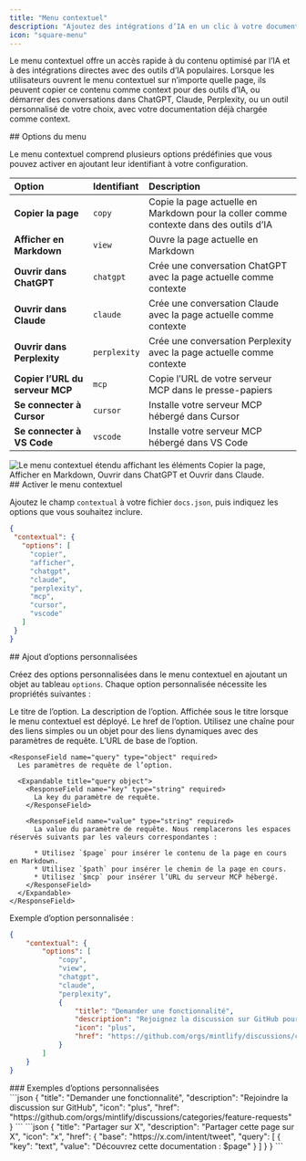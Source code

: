 ```yaml
---
title: "Menu contextuel"
description: "Ajoutez des intégrations d’IA en un clic à votre documentation"
icon: "square-menu"
---
```



Le menu contextuel offre un accès rapide à du contenu optimisé par l’IA et à des intégrations directes avec des outils d’IA populaires. Lorsque les utilisateurs ouvrent le menu contextuel sur n’importe quelle page, ils peuvent copier ce contenu comme context pour des outils d’IA, ou démarrer des conversations dans ChatGPT, Claude, Perplexity, ou un outil personnalisé de votre choix, avec votre documentation déjà chargée comme context.


<div id="menu-options">
  ## Options du menu
</div>

Le menu contextuel comprend plusieurs options prédéfinies que vous pouvez activer en ajoutant leur identifiant à votre configuration.

| Option | Identifiant | Description |
|:--------|:------------|:-------------|
| **Copier la page** | `copy` | Copie la page actuelle en Markdown pour la coller comme contexte dans des outils d’IA |
| **Afficher en Markdown** | `view` | Ouvre la page actuelle en Markdown |
| **Ouvrir dans ChatGPT** | `chatgpt` | Crée une conversation ChatGPT avec la page actuelle comme contexte |
| **Ouvrir dans Claude** | `claude` | Crée une conversation Claude avec la page actuelle comme contexte |
| **Ouvrir dans Perplexity** | `perplexity` | Crée une conversation Perplexity avec la page actuelle comme contexte |
| **Copier l’URL du serveur MCP** | `mcp` | Copie l’URL de votre serveur MCP dans le presse-papiers |
| **Se connecter à Cursor** | `cursor` | Installe votre serveur MCP hébergé dans Cursor |
| **Se connecter à VS Code** | `vscode` | Installe votre serveur MCP hébergé dans VS Code |

<Frame>
    <img 
    src="/images/contextual-menu/contextual-menu.png" 
    alt="Le menu contextuel étendu affichant les éléments Copier la page, Afficher en Markdown, Ouvrir dans ChatGPT et Ouvrir dans Claude." 
  />
</Frame>

<div id="enabling-the-contextual-menu">
  ## Activer le menu contextuel
</div>

Ajoutez le champ `contextual` à votre fichier `docs.json`, puis indiquez les options que vous souhaitez inclure.

```json
{
 "contextual": {
   "options": [
     "copier",
     "afficher",
     "chatgpt",
     "claude",
     "perplexity",
     "mcp",
     "cursor",
     "vscode"
   ]
 }
}
```


<div id="adding-custom-options">
  ## Ajout d’options personnalisées
</div>

Créez des options personnalisées dans le menu contextuel en ajoutant un objet au tableau `options`. Chaque option personnalisée nécessite les propriétés suivantes :

<ResponseField name="title" type="string" required>
  Le titre de l’option.
</ResponseField>

<ResponseField name="description" type="string" required>
  La description de l’option. Affichée sous le titre lorsque le menu contextuel est déployé.
</ResponseField>

<IconsRequired />

<ResponseField name="href" type="string | object" required>
  Le href de l’option. Utilisez une chaîne pour des liens simples ou un objet pour des liens dynamiques avec des paramètres de requête.

  <Expandable title="href object">
    <ResponseField name="base" type="string" required>
      L’URL de base de l’option.
    </ResponseField>

    <ResponseField name="query" type="object" required>
      Les paramètres de requête de l’option.

      <Expandable title="query object">
        <ResponseField name="key" type="string" required>
          La key du paramètre de requête.
        </ResponseField>

        <ResponseField name="value" type="string" required>
          La value du paramètre de requête. Nous remplacerons les espaces réservés suivants par les valeurs correspondantes :

          * Utilisez `$page` pour insérer le contenu de la page en cours en Markdown.
          * Utilisez `$path` pour insérer le chemin de la page en cours.
          * Utilisez `$mcp` pour insérer l’URL du serveur MCP hébergé.
        </ResponseField>
      </Expandable>
    </ResponseField>
  </Expandable>
</ResponseField>

Exemple d’option personnalisée :

```json {9-14} wrap
{
    "contextual": {
        "options": [
            "copy",
            "view",
            "chatgpt",
            "claude",
            "perplexity",
            {
                "title": "Demander une fonctionnalité",
                "description": "Rejoignez la discussion sur GitHub pour demander une nouvelle fonctionnalité",
                "icon": "plus",
                "href": "https://github.com/orgs/mintlify/discussions/categories/feature-requests"
            }
        ]
    }
}
```


<div id="custom-option-examples">
  ### Exemples d’options personnalisées
</div>

<AccordionGroup>
<Accordion title="Lien simple">
```json
{
  "title": "Demander une fonctionnalité",
  "description": "Rejoindre la discussion sur GitHub",
  "icon": "plus",
  "href": "https://github.com/orgs/mintlify/discussions/categories/feature-requests"
}
```
</Accordion>

<Accordion title="Lien dynamique avec le contenu de la page">
```json
{
  "title": "Partager sur X",
  "description": "Partager cette page sur X",
  "icon": "x",
  "href": {
    "base": "https://x.com/intent/tweet",
    "query": [
      {
      "key": "text",
      "value": "Découvrez cette documentation : $page"
      }
    ]
  }
}
```
</Accordion>
</AccordionGroup>